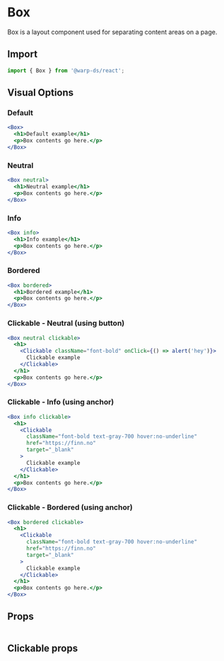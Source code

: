 
# Box

Box is a layout component used for separating content areas on a page.

## Import

```js
import { Box } from '@warp-ds/react';
```

## Visual Options

### Default

```jsx example
<Box>
  <h1>Default example</h1>
  <p>Box contents go here.</p>
</Box>
```

### Neutral

```jsx example
<Box neutral>
  <h1>Neutral example</h1>
  <p>Box contents go here.</p>
</Box>
```

### Info

```jsx example
<Box info>
  <h1>Info example</h1>
  <p>Box contents go here.</p>
</Box>
```

### Bordered

```jsx example
<Box bordered>
  <h1>Bordered example</h1>
  <p>Box contents go here.</p>
</Box>
```

### Clickable - Neutral (using button)

```jsx example
<Box neutral clickable>
  <h1>
    <Clickable className="font-bold" onClick={() => alert('hey')}>
      Clickable example
    </Clickable>
  </h1>
  <p>Box contents go here.</p>
</Box>
```

### Clickable - Info (using anchor)

```jsx example
<Box info clickable>
  <h1>
    <Clickable
      className="font-bold text-gray-700 hover:no-underline"
      href="https://finn.no"
      target="_blank"
    >
      Clickable example
    </Clickable>
  </h1>
  <p>Box contents go here.</p>
</Box>
```

### Clickable - Bordered (using anchor)

```jsx example
<Box bordered clickable>
  <h1>
    <Clickable
      className="font-bold text-gray-700 hover:no-underline"
      href="https://finn.no"
      target="_blank"
    >
      Clickable example
    </Clickable>
  </h1>
  <p>Box contents go here.</p>
</Box>
```

## Props

```props packages/box/src/component.tsx

```

## Clickable props

```props packages/_helpers/clickable.tsx

```
